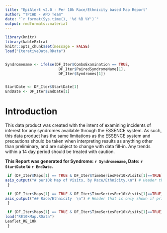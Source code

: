 ---
title: "EpiAlert v2.0 - Per 10k Race/Ethnicity based Map Report"
author: "TPCHD - APD Team"
date: "`r format(Sys.time(), '%d %B %Y')`"
output: rmdformats::material
---


```{r setup, include=FALSE}

library(knitr)
library(kableExtra)
knitr::opts_chunk$set(message = FALSE)
load("IterativeData.RData")


Syndromename <- ifelse(DF_Iter$ComboExamination == TRUE, 
                        DF_Iter$PairedSyndromeName[1], 
                        DF_Iter$Syndromes[1])


StartDate <- DF_Iter$StartDate[1] 
EndDate <- DF_Iter$EndDate[1]

```


Introduction
===========
This data product was created with the intent of examining incidents of interest for any syndromes available through the ESSENCE system. As such, this data product has the same limitations as the ESSENCE system and precautions should be taken when interpreting results as anything other than preliminary, and are subject to change with data fill-in. Any trends within a 14 day period should be treated with caution. 

**This Report was generated for Syndrome: `r Syndromename`, Date: `r StartDate` to `r EndDate`. **


```{r ,echo=FALSE}
 if (DF_Iter$Maps[1] == TRUE & DF_Iter$TimeSeriesPer10kVisits[1]==TRUE) {
asis_output("# per10k Map of Visits, by Race/Ethnicity.\n") # Header that is only shown if print_option == TRUE
 }
```
```{r ,echo=FALSE}
 if (DF_Iter$Maps[1] == TRUE & DF_Iter$TimeSeriesPer10kVisits[1]==TRUE) {
asis_output("## Race/Ethnicity  \n") # Header that is only shown if print_option == TRUE
 }
```
```{r ,echo=FALSE}
 if (DF_Iter$Maps[1] == TRUE & DF_Iter$TimeSeriesPer10kVisits[1]==TRUE) {
load("RE10kMap.RData")
Leaflet_RE_10k
 }
```